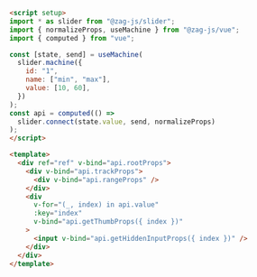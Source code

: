 ```md
<script setup>
import * as slider from "@zag-js/slider";
import { normalizeProps, useMachine } from "@zag-js/vue";
import { computed } from "vue";

const [state, send] = useMachine(
  slider.machine({
    id: "1",
    name: ["min", "max"],
    value: [10, 60],
  })
);
const api = computed(() =>
  slider.connect(state.value, send, normalizeProps)
);
</script>

<template>
  <div ref="ref" v-bind="api.rootProps">
    <div v-bind="api.trackProps">
      <div v-bind="api.rangeProps" />
    </div>
    <div
      v-for="(_, index) in api.value"
      :key="index"
      v-bind="api.getThumbProps({ index })"
    >
      <input v-bind="api.getHiddenInputProps({ index })" />
    </div>
  </div>
</template>
```

